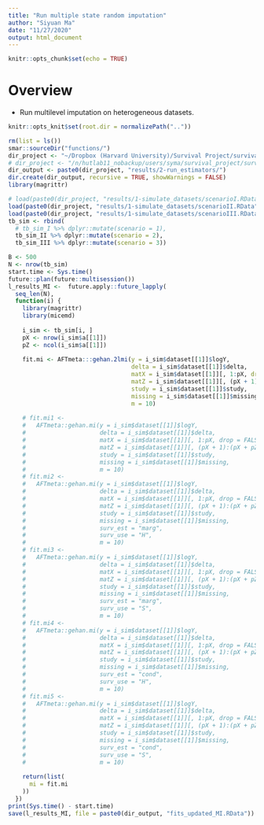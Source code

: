 ```yaml
---
title: "Run multiple state random imputation"
author: "Siyuan Ma"
date: "11/27/2020"
output: html_document
---
```


```r
knitr::opts_chunk$set(echo = TRUE)
```

# Overview
- Run multilevel imputation on heterogeneous datasets.

```r
knitr::opts_knit$set(root.dir = normalizePath(".."))
```

```r
rm(list = ls())
smar::sourceDir("functions/")
dir_project <- "~/Dropbox (Harvard University)/Survival Project/survival_paper/"
# dir_project <- "/n/hutlab11_nobackup/users/syma/survival_project/survival_paper/"
dir_output <- paste0(dir_project, "results/2-run_estimators/")
dir.create(dir_output, recursive = TRUE, showWarnings = FALSE)
library(magrittr)
```
```r
# load(paste0(dir_project, "results/1-simulate_datasets/scenarioI.RData"))
load(paste0(dir_project, "results/1-simulate_datasets/scenarioII.RData"))
load(paste0(dir_project, "results/1-simulate_datasets/scenarioIII.RData"))
tb_sim <- rbind(
  # tb_sim_I %>% dplyr::mutate(scenario = 1),
  tb_sim_II %>% dplyr::mutate(scenario = 2),
  tb_sim_III %>% dplyr::mutate(scenario = 3))
```
```r
B <- 500
N <- nrow(tb_sim)
start.time <- Sys.time()
future::plan(future::multisession())
l_results_MI <-  future.apply::future_lapply(
  seq_len(N),
  function(i) {
    library(magrittr)
    library(micemd)
    
    i_sim <- tb_sim[i, ]
    pX <- nrow(i_sim$a[[1]])
    pZ <- ncol(i_sim$a[[1]])
    
    fit.mi <- AFTmeta:::gehan.2lmi(y = i_sim$dataset[[1]]$logY,
                                   delta = i_sim$dataset[[1]]$delta,
                                   matX = i_sim$dataset[[1]][, 1:pX, drop = FALSE] %>% as.matrix,
                                   matZ = i_sim$dataset[[1]][, (pX + 1):(pX + pZ), drop = FALSE] %>% as.matrix,
                                   study = i_sim$dataset[[1]]$study,
                                   missing = i_sim$dataset[[1]]$missing,
                                   m = 10)
    
    # fit.mi1 <-
    #   AFTmeta::gehan.mi(y = i_sim$dataset[[1]]$logY,
    #                     delta = i_sim$dataset[[1]]$delta,
    #                     matX = i_sim$dataset[[1]][, 1:pX, drop = FALSE] %>% as.matrix,
    #                     matZ = i_sim$dataset[[1]][, (pX + 1):(pX + pZ), drop = FALSE] %>% as.matrix,
    #                     study = i_sim$dataset[[1]]$study,
    #                     missing = i_sim$dataset[[1]]$missing,
    #                     m = 10) 
    # fit.mi2 <-
    #   AFTmeta::gehan.mi(y = i_sim$dataset[[1]]$logY,
    #                     delta = i_sim$dataset[[1]]$delta,
    #                     matX = i_sim$dataset[[1]][, 1:pX, drop = FALSE] %>% as.matrix,
    #                     matZ = i_sim$dataset[[1]][, (pX + 1):(pX + pZ), drop = FALSE] %>% as.matrix,
    #                     study = i_sim$dataset[[1]]$study,
    #                     missing = i_sim$dataset[[1]]$missing,
    #                     surv_est = "marg",
    #                     surv_use = "H",
    #                     m = 10) 
    # fit.mi3 <-
    #   AFTmeta::gehan.mi(y = i_sim$dataset[[1]]$logY,
    #                     delta = i_sim$dataset[[1]]$delta,
    #                     matX = i_sim$dataset[[1]][, 1:pX, drop = FALSE] %>% as.matrix,
    #                     matZ = i_sim$dataset[[1]][, (pX + 1):(pX + pZ), drop = FALSE] %>% as.matrix,
    #                     study = i_sim$dataset[[1]]$study,
    #                     missing = i_sim$dataset[[1]]$missing,
    #                     surv_est = "marg",
    #                     surv_use = "S",
    #                     m = 10) 
    # fit.mi4 <-
    #   AFTmeta::gehan.mi(y = i_sim$dataset[[1]]$logY,
    #                     delta = i_sim$dataset[[1]]$delta,
    #                     matX = i_sim$dataset[[1]][, 1:pX, drop = FALSE] %>% as.matrix,
    #                     matZ = i_sim$dataset[[1]][, (pX + 1):(pX + pZ), drop = FALSE] %>% as.matrix,
    #                     study = i_sim$dataset[[1]]$study,
    #                     missing = i_sim$dataset[[1]]$missing,
    #                     surv_est = "cond",
    #                     surv_use = "H",
    #                     m = 10) 
    # fit.mi5 <-
    #   AFTmeta::gehan.mi(y = i_sim$dataset[[1]]$logY,
    #                     delta = i_sim$dataset[[1]]$delta,
    #                     matX = i_sim$dataset[[1]][, 1:pX, drop = FALSE] %>% as.matrix,
    #                     matZ = i_sim$dataset[[1]][, (pX + 1):(pX + pZ), drop = FALSE] %>% as.matrix,
    #                     study = i_sim$dataset[[1]]$study,
    #                     missing = i_sim$dataset[[1]]$missing,
    #                     surv_est = "cond",
    #                     surv_use = "S",
    #                     m = 10) 
    
    return(list(
      mi = fit.mi
    ))
  })
print(Sys.time() - start.time)
save(l_results_MI, file = paste0(dir_output, "fits_updated_MI.RData"))
```
